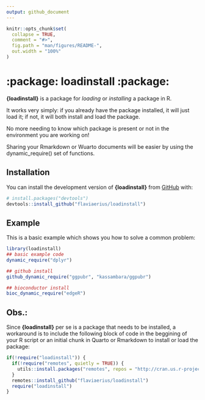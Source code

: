 ```yaml
---
output: github_document
---
```


<!-- README.md is generated from README.Rmd. Please edit that file -->

```r
knitr::opts_chunk$set(
  collapse = TRUE,
  comment = "#>",
  fig.path = "man/figures/README-",
  out.width = "100%"
)
```

# :package: loadinstall :package:

<!-- badges: start -->
<!-- badges: end -->

__{loadinstall}__ is a package for _loading_ or _installing_ a package in R. 

It works very simply: if you already have the package installed, it will just load it; if not, it will both install and load the package.

No more needing to know which package is present or not in the environment you are working on! 

Sharing your Rmarkdown or Wuarto documents will be easier by using the dynamic_require() set of functions.

## Installation

You can install the development version of __{loadinstall}__ from [GitHub](https://github.com/flaviaerius/loadinstall) with:

``` r
# install.packages("devtools")
devtools::install_github("flaviaerius/loadinstall")
```

## Example

This is a basic example which shows you how to solve a common problem:

```r
library(loadinstall)
## basic example code
dynamic_require("dplyr")

## github install
github_dynamic_require("ggpubr", "kassambara/ggpubr")

## bioconductor install
bioc_dynamic_require("edgeR")
```

## Obs.:

Since __{loadinstall}__ per se is a package that needs to be installed, a workaround is to include the following block of code in the beggining of your R script or an initial chunk in Quarto or Rmarkdown to install or load the package:

```r
if(!require("loadinstall")) {
  if(!require("remotes", quietly = TRUE)) {
    utils::install.packages("remotes", repos = "http://cran.us.r-project.org")
  }
  remotes::install_github("flaviaerius/loadinstall")
  require("loadinstall")
}
```

